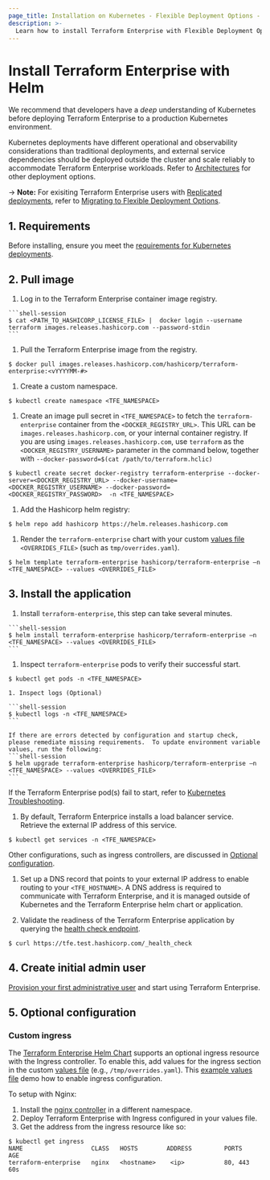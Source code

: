 ```yaml
---
page_title: Installation on Kubernetes - Flexible Deployment Options - Terraform Enterprise
description: >-
  Learn how to install Terraform Enterprise with Flexible Deployment Options on Kubernetes using Helm.
---
```


# Install Terraform Enterprise with Helm

We recommend that developers have a _deep_ understanding of Kubernetes before deploying Terraform Enterprise to a production Kubernetes environment. 

Kubernetes deployments have different operational and observability considerations than traditional deployments, and external service dependencies should be deployed outside the cluster and scale reliably to accommodate Terraform Enterprise workloads. Refer to [Architectures](/terraform/enterprise/replicated/architecture/reference-architecture) for other deployment options.


-> **Note:** For exisiting Terraform Enterprise users with [Replicated deployments](/terraform/enterprise/replicated), refer to [Migrating to Flexible Deployment Options](/terraform/enterprise/replicated/replicated-migration).

## 1. Requirements

Before installing, ensure you meet the [requirements for Kubernetes deployments](/terraform/enterprise/flexible-deployments/install/kubernetes/requirements).

## 2. Pull image

  1. Log in to the Terraform Enterprise container image registry.

    ```shell-session
    $ cat <PATH_TO_HASHICORP_LICENSE_FILE> |  docker login --username terraform images.releases.hashicorp.com --password-stdin
    ```

  1. Pull the Terraform Enterprise image from the registry.

  ```shell-session
  $ docker pull images.releases.hashicorp.com/hashicorp/terraform-enterprise:<vYYYYMM-#>
  ```

  1. Create a custom namespace.

  ```shell-session
  $ kubectl create namespace <TFE_NAMESPACE>
  ```

  1. Create an image pull secret in `<TFE_NAMESPACE>` to fetch the `terraform-enterprise` container from the `<DOCKER_REGISTRY_URL>`. This URL can be `images.releases.hashicorp.com`, or your internal container registry. If you are using `images.releases.hashicorp.com`, use `terraform` as the `<DOCKER_REGISTRY_USERNAME>` parameter in the command below, together with `--docker-password=$(cat /path/to/terraform.hclic)`

  ```shell-session
  $ kubectl create secret docker-registry terraform-enterprise --docker-server=<DOCKER_REGISTRY_URL> --docker-username=<DOCKER_REGISTRY_USERNAME> --docker-password=<DOCKER_REGISTRY_PASSWORD>  -n <TFE_NAMESPACE>
  ```

  1. Add the Hashicorp helm registry:

  ```shell-session
  $ helm repo add hashicorp https://helm.releases.hashicorp.com
  ```

  1. Render the `terraform-enterprise` chart with your custom [values file](https://helm.sh/docs/chart_template_guide/values_files/) `<OVERRIDES_FILE>` (such as `tmp/overrides.yaml`).

  ```shell-session
  $ helm template terraform-enterprise hashicorp/terraform-enterprise –n <TFE_NAMESPACE> --values <OVERRIDES_FILE>
  ```

## 3. Install the application

  1. Install `terraform-enterprise`, this step can take several minutes.

    ```shell-session
    $ helm install terraform-enterprise hashicorp/terraform-enterprise –n <TFE_NAMESPACE> --values <OVERRIDES_FILE>
    ```

  1. Inspect `terraform-enterprise` pods to verify their successful start.

  ```shell-session
  $ kubectl get pods -n <TFE_NAMESPACE>             
  ```
    1. Inspect logs (Optional)

    ```shell-session
    $ kubectl logs -n <TFE_NAMESPACE>             
    ```
    
    If there are errors detected by configuration and startup check, please remediate missing requirements.  To update environment variable values, run the following:
    ```shell-session
    $ helm upgrade terraform-enterprise hashicorp/terraform-enterprise –n <TFE_NAMESPACE> --values <OVERRIDES_FILE>
    ```
    
  If the Terraform Enterprise pod(s) fail to start, refer to [Kubernetes Troubleshooting](/terraform/enterprise/flexible-deployments/troubleshooting#kubernetes).

  1. By default, Terraform Enterprice installs a load balancer service. Retrieve the external IP address of this service.

  ```shell-session
  $ kubectl get services -n <TFE_NAMESPACE>
  ```

  Other configurations, such as ingress controllers, are discussed in [Optional configuration](/terraform/enterprise/flexible-deployments/install/kubernetes/install#custom-ingress).
  
  1. Set up a DNS record that points to your external IP address to enable routing to your `<TFE_HOSTNAME>`. A DNS address is required to communicate with Terraform Enterprise, and it is managed outside of Kubernetes and the Terraform Enterprise helm chart or application. 

  1. Validate the readiness of the Terraform Enterprise application by querying the [health check endpoint](/terraform/enterprise/flexible-deployments/troubleshooting#health-check).

  ```shell-session
  $ curl https://tfe.test.hashicorp.com/_health_check
  ```


## 4. Create initial admin user

[Provision your first administrative user](/terraform/enterprise/flexible-deployments/install/initial-admin-user) and start using Terraform Enterprise.

## 5. Optional configuration

### Custom ingress
The [Terraform Enterprise Helm Chart](https://github.com/hashicorp/terraform-enterprise-helm) supports an optional ingress resource with the Ingress controller. 
To enable this, add values for the ingress section in the custom [values file](https://helm.sh/docs/chart_template_guide/values_files/) (e.g., `/tmp/overrides.yaml`). 
This [example values file](https://github.com/hashicorp/terraform-enterprise-helm/blob/main/docs/example/terraform-enterprise-prereqs/values.yaml#L46C9-L46C9) demo how to enable ingress configuration.  

To setup with Nginx:
1. Install the [nginx controller](https://kubernetes.github.io/ingress-nginx/deploy/) in a different namespace.
1. Deploy Terraform Enterprise with Ingress configured in your values file.
1. Get the address from the ingress resource like so:

```shell-session
$ kubectl get ingress
NAME                   CLASS   HOSTS        ADDRESS         PORTS     AGE
terraform-enterprise   nginx   <hostname>    <ip>           80, 443   60s
```